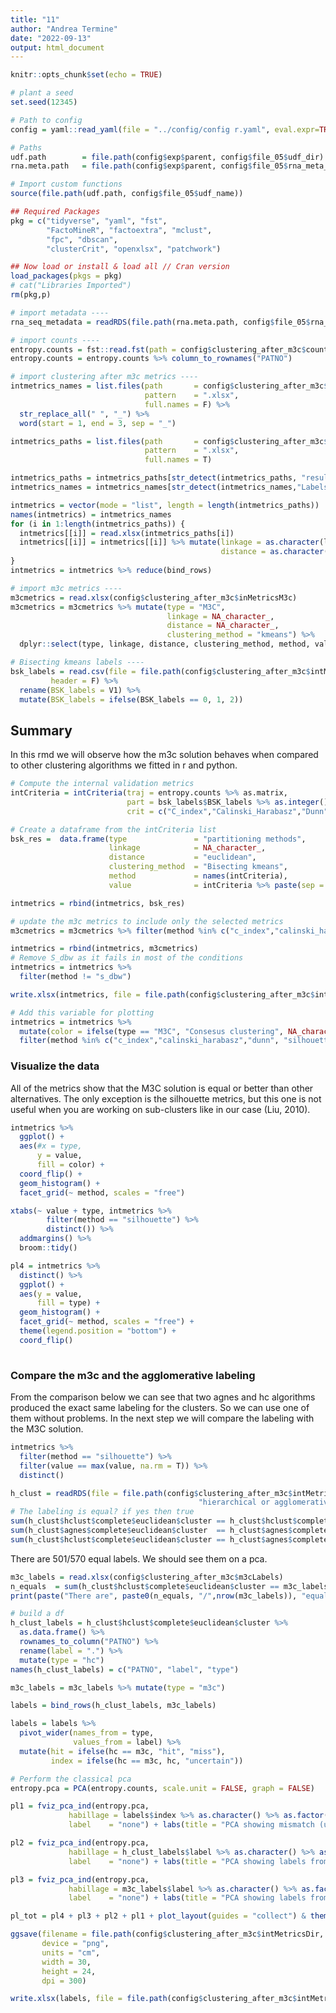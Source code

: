 ```yaml
---
title: "11"
author: "Andrea Termine"
date: "2022-09-13"
output: html_document
---
```


```r
knitr::opts_chunk$set(echo = TRUE)
```

```r
# plant a seed
set.seed(12345)

# Path to config
config = yaml::read_yaml(file = "../config/config r.yaml", eval.expr=TRUE)

# Paths
udf.path        = file.path(config$exp$parent, config$file_05$udf_dir)
rna.meta.path   = file.path(config$exp$parent, config$file_05$rna_meta_dir)
```

```r
# Import custom functions
source(file.path(udf.path, config$file_05$udf_name))

## Required Packages
pkg = c("tidyverse", "yaml", "fst",
        "FactoMineR", "factoextra", "mclust",
        "fpc", "dbscan",
        "clusterCrit", "openxlsx", "patchwork")

## Now load or install & load all // Cran version
load_packages(pkgs = pkg)
# cat("Libraries Imported")
rm(pkg,p)
```

```r
# import metadata ----
rna_seq_metadata = readRDS(file.path(rna.meta.path, config$file_05$rna_meta_name))

# import counts ----
entropy.counts = fst::read.fst(path = config$clustering_after_m3c$count_path)
entropy.counts = entropy.counts %>% column_to_rownames("PATNO")

# import clustering after m3c metrics ----
intmetrics_names = list.files(path       = config$clustering_after_m3c$intMetricsDir,
                              pattern    = ".xlsx",
                              full.names = F) %>% 
  str_replace_all(" ", "_") %>% 
  word(start = 1, end = 3, sep = "_")

intmetrics_paths = list.files(path       = config$clustering_after_m3c$intMetricsDir,
                              pattern    = ".xlsx",
                              full.names = T) 

intmetrics_paths = intmetrics_paths[str_detect(intmetrics_paths, "results")]
intmetrics_names = intmetrics_names[str_detect(intmetrics_names,"Labels|summary", negate = T)]

intmetrics = vector(mode = "list", length = length(intmetrics_paths))
names(intmetrics) = intmetrics_names
for (i in 1:length(intmetrics_paths)) {
  intmetrics[[i]] = read.xlsx(intmetrics_paths[i])
  intmetrics[[i]] = intmetrics[[i]] %>% mutate(linkage = as.character(linkage),
                                               distance = as.character(distance))
}
intmetrics = intmetrics %>% reduce(bind_rows)

# import m3c metrics ----
m3cmetrics = read.xlsx(config$clustering_after_m3c$inMetricsM3c)
m3cmetrics = m3cmetrics %>% mutate(type = "M3C",
                                   linkage = NA_character_,
                                   distance = NA_character_,
                                   clustering_method = "kmeans") %>% 
  dplyr::select(type, linkage, distance, clustering_method, method, value)

# Bisecting kmeans labels ----
bsk_labels = read.csv(file = file.path(config$clustering_after_m3c$intMetricsDir, config$clustering_after_m3c$bskmeansFile), 
         header = F) %>%
  rename(BSK_labels = V1) %>% 
  mutate(BSK_labels = ifelse(BSK_labels == 0, 1, 2))
```

## Summary

In this rmd we will observe how the m3c solution behaves when compared to other clustering algorithms we fitted in r and python.

```r
# Compute the internal validation metrics
intCriteria = intCriteria(traj = entropy.counts %>% as.matrix,
                          part = bsk_labels$BSK_labels %>% as.integer(),
                          crit = c("C_index","Calinski_Harabasz","Dunn", "Silhouette", "S_Dbw"))  

# Create a dataframe from the intCriteria list
bsk_res =  data.frame(type               = "partitioning methods",
                      linkage            = NA_character_,
                      distance           = "euclidean",
                      clustering_method  = "Bisecting kmeans",
                      method             = names(intCriteria),
                      value              = intCriteria %>% paste(sep = "") %>% as.numeric())

intmetrics = rbind(intmetrics, bsk_res)

# update the m3c metrics to include only the selected metrics
m3cmetrics = m3cmetrics %>% filter(method %in% c("c_index","calinski_harabasz","dunn", "silhouette", "s_dbw"))

intmetrics = rbind(intmetrics, m3cmetrics)
# Remove S_dbw as it fails in most of the conditions
intmetrics = intmetrics %>% 
  filter(method != "s_dbw")

write.xlsx(intmetrics, file = file.path(config$clustering_after_m3c$intMetricsDir, config$clustering_after_m3c$intMetricsFile))

# Add this variable for plotting
intmetrics = intmetrics %>% 
  mutate(color = ifelse(type == "M3C", "Consesus clustering", NA_character_)) %>% 
  filter(method %in% c("c_index","calinski_harabasz","dunn", "silhouette", "s_dbw"))


```

### Visualize the data

All of the metrics show that the M3C solution is equal or better than other alternatives. The only exception is the silhouette metrics, but this one is not useful when you are working on sub-clusters like in our case (Liu, 2010).

```r
intmetrics %>% 
  ggplot() +
  aes(#x = type,
      y = value,
      fill = color) +
  coord_flip() +
  geom_histogram() +
  facet_grid(~ method, scales = "free")

xtabs(~ value + type, intmetrics %>%
        filter(method == "silhouette") %>% 
        distinct()) %>%
  addmargins() %>%
  broom::tidy() 

pl4 = intmetrics %>% 
  distinct() %>% 
  ggplot() +
  aes(y = value,
      fill = type) +
  geom_histogram() +
  facet_grid(~ method, scales = "free") +
  theme(legend.position = "bottom") +
  coord_flip()
  
```

### Compare the m3c and the agglomerative labeling

From the comparison below we can see that two agnes and hc algorithms produced the exact same labeling for the clusters. So we can use one of them without problems. In the next step we will compare the labeling with the M3C solution.

```r
intmetrics %>% 
  filter(method == "silhouette") %>% 
  filter(value == max(value, na.rm = T)) %>% 
  distinct()

h_clust = readRDS(file = file.path(config$clustering_after_m3c$intMetricsDir,
                                          "hierarchical or agglomerative clustering objects.rds"))  
# The labeling is equal? if yes then true 
sum(h_clust$hclust$complete$euclidean$cluster == h_clust$hclust$complete$minkowski$cluster) == length(h_clust$hclust$complete$euclidean$cluster)
sum(h_clust$agnes$complete$euclidean$cluster  == h_clust$agnes$complete$minkowski$cluster) == length(h_clust$hclust$complete$euclidean$cluster)
sum(h_clust$hclust$complete$euclidean$cluster == h_clust$agnes$complete$minkowski$cluster) == length(h_clust$hclust$complete$euclidean$cluster)
```

There are 501/570 equal labels. We should see them on a pca.

```r
m3c_labels = read.xlsx(config$clustering_after_m3c$m3cLabels)
n_equals  = sum(h_clust$hclust$complete$euclidean$cluster == m3c_labels$label)
print(paste("There are", paste0(n_equals, "/",nrow(m3c_labels)), "equal labels"))

# build a df
h_clust_labels = h_clust$hclust$complete$euclidean$cluster %>% 
  as.data.frame() %>% 
  rownames_to_column("PATNO") %>%
  rename(label = ".") %>%
  mutate(type = "hc")
names(h_clust_labels) = c("PATNO", "label", "type")

m3c_labels = m3c_labels %>% mutate(type = "m3c")

labels = bind_rows(h_clust_labels, m3c_labels)

labels = labels %>% 
  pivot_wider(names_from = type,
              values_from = label) %>% 
  mutate(hit = ifelse(hc == m3c, "hit", "miss"),
         index = ifelse(hc == m3c, hc, "uncertain"))

# Perform the classical pca
entropy.pca = PCA(entropy.counts, scale.unit = FALSE, graph = FALSE)

pl1 = fviz_pca_ind(entropy.pca,
             habillage = labels$index %>% as.character() %>% as.factor(),
             label    = "none") + labs(title = "PCA showing mismatch (uncertancy) between m3c and hclust")

pl2 = fviz_pca_ind(entropy.pca,
             habillage = h_clust_labels$label %>% as.character() %>% as.factor(),
             label    = "none") + labs(title = "PCA showing labels from hclust")

pl3 = fviz_pca_ind(entropy.pca,
             habillage = m3c_labels$label %>% as.character() %>% as.factor(),
             label    = "none") + labs(title = "PCA showing labels from m3c")

pl_tot = pl4 + pl3 + pl2 + pl1 + plot_layout(guides = "collect") & theme(legend.position = "bottom")

ggsave(filename = file.path(config$clustering_after_m3c$intMetricsDir, config$clustering_after_m3c$intMetricsPlot),
       device = "png",
       units = "cm",
       width = 30,
       height = 24,
       dpi = 300)

write.xlsx(labels, file = file.path(config$clustering_after_m3c$intMetricsDir, config$clustering_after_m3c$intMetricsLabel))
```

